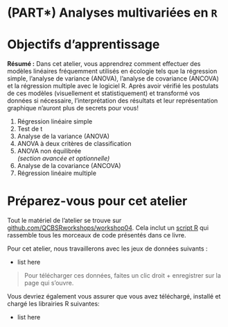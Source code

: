 # (PART\*) Analyses multivariées en `R` {-}

# Objectifs d'apprentissage

**Résumé :** Dans cet atelier, vous apprendrez comment effectuer des
modèles linéaires fréquemment utilisés en écologie tels que la
régression simple, l'analyse de variance (ANOVA), l'analyse de
covariance (ANCOVA) et la régression multiple avec le logiciel R. Après
avoir vérifié les postulats de ces modèles (visuellement et
statistiquement) et transformé vos données si nécessaire,
l'interprétation des résultats et leur représentation graphique n'auront
plus de secrets pour vous!

1.  Régression linéaire simple
2.  Test de t
3.  Analyse de la variance (ANOVA)
4.  ANOVA à deux critères de classification
5.  ANOVA non équilibrée\
    *(section avancée et optionnelle)*
6.  Analyse de la covariance (ANCOVA)
7.  Régression linéaire multiple

# Préparez-vous pour cet atelier

Tout le matériel de l'atelier se trouve sur [github.com/QCBSRworkshops/workshop04](https://github.com/QCBSRworkshops/workshop04). Cela inclut un [script R](https://qcbsrworkshops.github.io/workshop04/book-fr/workshop04-script-fr.R) qui rassemble tous les morceaux de code présentés dans ce livre.

Pour cet atelier, nous travaillerons avec les jeux de données suivants :

* list here

> Pour télécharger ces données, faites un clic droit + enregistrer sur la page qui s'ouvre.

Vous devriez également vous assurer que vous avez téléchargé, installé et chargé les librairies R suivantes:

* list here
